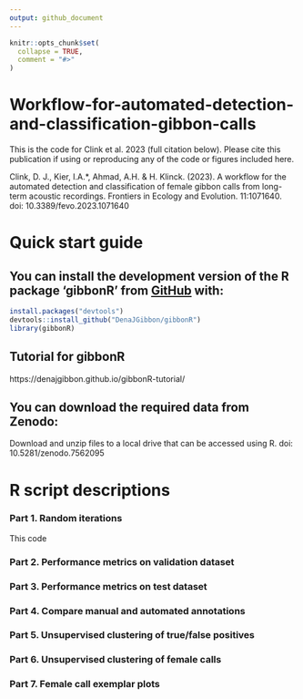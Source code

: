 ```yaml
---
output: github_document
---
```


<!-- README.md is generated from README.Rmd. Please edit that file -->

```r
knitr::opts_chunk$set(
  collapse = TRUE,
  comment = "#>"
)
```

# Workflow-for-automated-detection-and-classification-gibbon-calls

This is the code for Clink et al. 2023 (full citation below). Please cite this publication if using or reproducing any of the code or figures included here.


Clink, D. J., Kier, I.A.*, Ahmad, A.H. & H. Klinck. (2023). A workflow for the automated detection and classification of female gibbon calls from long-term acoustic recordings. Frontiers in Ecology and Evolution. 11:1071640. doi: 10.3389/fevo.2023.1071640

# Quick start guide
## You can install the development version of the R package 'gibbonR' from [GitHub](https://github.com/DenaJGibbon) with:
```r
install.packages("devtools")
devtools::install_github("DenaJGibbon/gibbonR")
library(gibbonR)
```

## Tutorial for gibbonR
https://denajgibbon.github.io/gibbonR-tutorial/

## You can download the required data from Zenodo: 
Download and unzip files to a local drive that can be accessed using R. doi: 10.5281/zenodo.7562095

# R script descriptions
### Part 1. Random iterations
This code 

### Part 2. Performance metrics on validation dataset

### Part 3. Performance metrics on test dataset

### Part 4. Compare manual and automated annotations

### Part 5. Unsupervised clustering of true/false positives

### Part 6. Unsupervised clustering of female calls

### Part 7. Female call exemplar plots




```r

```



